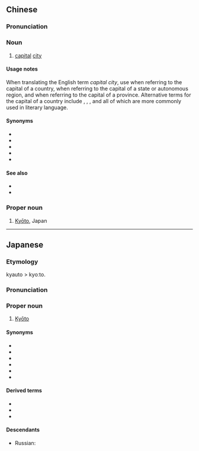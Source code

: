 ==Chinese==
{{zh-forms}}

===Pronunciation===
{{zh-pron
|m=jīngdū
|c=ging1 dou1
|mn=kiaⁿ-to͘
|cat=n
}}

===Noun===
{{zh-noun}}

# {{lb|zh|literary}} [[capital]] [[city]] {{gloss|of a country}}

====Usage notes====
When translating the English term ''capital city'', use {{zh-l|首都}} when referring to the capital of a country, {{zh-l|首府}} when referring to the capital of a state or autonomous region, and {{zh-l|省會}} when referring to the capital of a province. Alternative terms for the capital of a country include {{zh-l|國都}}, {{zh-l|京城}}, {{zh-l|京都}}, {{zh-l|京邑}} and {{zh-l|都城}} all of which are more commonly used in literary language.

====Synonyms====
* {{zh-l|都城}}
* {{zh-l|國都}}
* {{zh-l|京城}}
* {{zh-l|京邑}}
* {{zh-l|首都}}

====See also====
* {{zh-l|省會}}
* {{zh-l|首府}}

===Proper noun===
{{zh-proper noun}}

# [[Kyōto]], Japan

{{zh-cat|Cities in Japan}}

----

==Japanese==
{{ja-kanjitab|きょう|と|yomi=on}}

===Etymology===
kyauto > kyoːto.

===Pronunciation===
{{ja-pron|きょうと|acc=a|a=Ja-Kyoto.ogg}}

===Proper noun===
{{ja-pos|きょうと|proper|hhira=きやうと}}

# [[Kyōto]]

====Synonyms====
* {{ja-r|京|^きょう}}
* {{ja-r|京の都|^きょう の みやこ}}
* {{ja-r|平安京|^へいあんきょう}}
* {{ja-r|京師|^けいし}}
* {{ja-r|洛陽|^らくよう}}
* {{ja-r|上方|^かみがた}}

====Derived terms====
* {{ja-r|京阪|gloss=[[Kyōto]] and [[Ōsaka]]|けいはん}}
* {{ja-r|京阪奈|gloss=[[Kyōto]], [[Ōsaka]], and [[Nara]]|けいはんな}}
* {{ja-r|京阪神|gloss=[[Kyōto]], [[Ōsaka]], and [[Kōbe]]|けいはんしん}}

====Descendants====
* Russian: {{l|ru|Кио́то|g=m}}

{{topics|ja|Cities in Japan}}